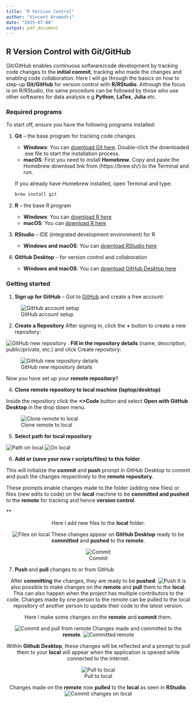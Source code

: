 ```yaml
---
title: "R Version Control"
author: "Vincent Arumadri"
date: "2025-07-08"
output: pdf_document
---
```


## R Version Control with Git/GitHub

Git/GitHub enables continuous software/code development by tracking code changes to the **initial commit**, tracking who made the changes and enabling code collaboration. Here I will go through the basics on how to step-up **Git/GitHub** for version control with **R/RStudio**. Although the focus is on R/RStudio, the same procedure can be followed by those who use other softwares for data analysis e.g **Python**, **LaTex**, **Julia** etc. 

### Required programs 

To start off, ensure you have the following programs installed:

1. **Git** – the base program for tracking code changes.  
   - **Windows**: You can [download Git here](https://git-scm.com/downloads). Double-click the downloaded .exe file to start the installation process.  
   - **macOS**: First you need to install **Homebrew**. Copy and paste the Homebrew download link from (https://brew.sh/) to the Terminal and run.
   
   If you already have Homebrew installed, open Terminal and type:

     ```bash
     brew install git
     ```
2. **R** – the base R program
   - **Windows**: You can [download R here](https://cran.r-project.org/bin/windows/base/)
   - **macOS**: You can [download R here](https://cran.r-project.org/bin/macosx/)
   
3. **RStudio** – IDE (integrated development environment) for R
   - **Windows and macOS**:  You can [download RStudio here](https://posit.co/downloads/)

4. **GitHub Desktop** – for version control and collaboration
   - **Windows and macOS**:  You can [download GitHub Desktop here](https://desktop.github.com/download/)

\newpage

### Getting started 

1. **Sign up for GitHub** – Got to [GitHub](https://github.com/) and create a free account:

![GitHub account setup](./github_account.png)

\vspace{3cm}

2. **Create a Repository**
After signing in, click the **+** button to create a new repository:

![GitHub new repository](./new_repository.png)
\newpage
3. **Fill in the repository details** (name, description, public/private, etc.) and click Create repository:
    
![GitHub new repository details](./repository_details.png)   

Now you have set up your **remote repository**!! 

\newpage

4. **Clone remote repository to local machine (laptop/desktop)**

Inside the repository click the **<>Code** button and select **Open with GitHub Desktop** in the drop down menu. 

![Clone remote to local](./clone_to_local.png)

\newpage

5. **Select path for local repository**
<center>

![Path on local](./path_on_local.png)
![On local](./on_local.png)
</center>

\newpage

6. **Add or (save your new r scripts/files) to this folder** 

This will initialize the **commit** and **push** prompt in GitHub Desktop to commit and push the changes respectively to the **remote repository**. 

These prompts enable changes made to the folder (adding new files) or files (new edits to code) on the **local** machine to be **committed and pushed** to the **remote** for tracking and hence **version control**.

**
<center>

Here I add new files to the **local** folder.

![Files on local](./files_on_local.png)
These changes appear on **GitHub Desktop** ready to be **committed** and **pushed** to the **remote**.

![Commit](./commit.png)
</center>

\newpage

7. **Push** and **pull** changes to or from GitHub 

<center>

After **committing** the changes, they are ready to be **pushed**. 
![Push](./push.png)
It is also possible to make changes on the **remote** and **pull** them to the **local**. This can also happen when the project has multiple contributors to the code. Changes made by one person to the remote can be pulled to the local repository of another person to update their code to the latest version. 

Here I make some changes on the **remote** and **commit** them. 

![Commit and pull from remote](./commit_remote.png)
Changes made and committed to the **remote**.
![Committed remote](./committed_remote.png)

</center>

\newpage

<center>

Within **Github Desktop**, these changes will be reflected and a prompt to pull them to your **local** will appear when the application is opened while connected to the internet. 

![Pull to local](./pull_to_local.png)

Changes made on the **remote** now **pulled** to the **local** as seen in **RStudio**. 
![Commit changes on local](./local.png)
</center>

